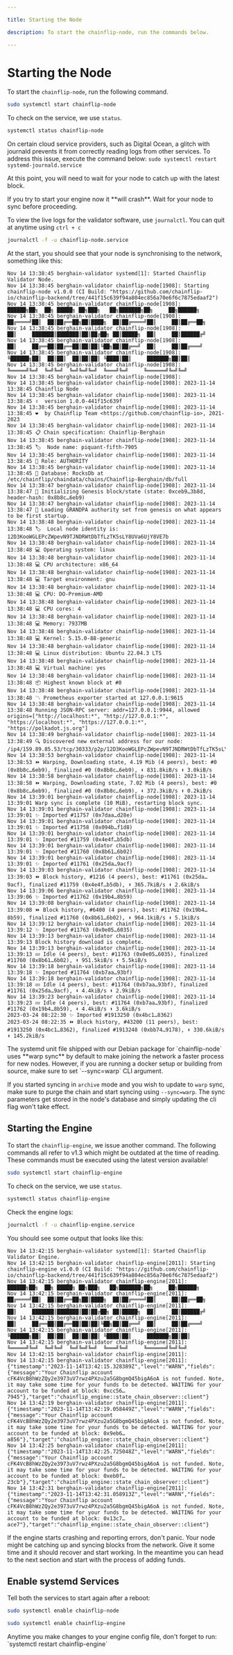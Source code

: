 ```yaml
---

title: Starting the Node

description: To start the chainflip-node, run the commands below.

---
```



# Starting the Node

To start the `chainflip-node`, run the following command.

```bash copy
sudo systemctl start chainflip-node
```

To check on the service, we use `status`.

```bash copy
systemctl status chainflip-node
```

<Callout type="warning">

On certain cloud service providers, such as Digital Ocean, a glitch with journald prevents it from correctly reading logs from other services. To address this issue, execute the command below:
`sudo systemctl restart systemd-journald.service`

</Callout>

At this point, you will need to wait for your node to catch up with the latest block.

<Callout type="warning">
If you try to start your engine now it **will crash**. Wait for your node to sync before proceeding.

</Callout>

To view the live logs for the validator software, use `journalctl`. You can quit at anytime using `ctrl + c`

```bash copy
journalctl -f -u chainflip-node.service
```

At the start, you should see that your node is synchronising to the network, something like this:

```log
Nov 14 13:38:45 berghain-validator systemd[1]: Started Chainflip Validator Node.
Nov 14 13:38:45 berghain-validator chainflip-node[1908]: Starting chainflip-node v1.0.0 (CI Build: "https://github.com/chainflip-io/chainflip-backend/tree/441f15c639f94a804ec856a70e6f6c7875edaaf2")
Nov 14 13:38:45 berghain-validator chainflip-node[1908]:                          ██████╗██╗  ██╗ █████╗ ██╗███╗   ██╗███████╗██╗     ██╗██████╗
Nov 14 13:38:45 berghain-validator chainflip-node[1908]:                         ██╔════╝██║  ██║██╔══██╗██║████╗  ██║██╔════╝██║     ██║██╔══██╗
Nov 14 13:38:45 berghain-validator chainflip-node[1908]:                         ██║     ███████║███████║██║██╔██╗ ██║█████╗  ██║     ██║██████╔╝
Nov 14 13:38:45 berghain-validator chainflip-node[1908]:                         ██║     ██╔══██║██╔══██║██║██║╚██╗██║██╔══╝  ██║     ██║██╔═══╝
Nov 14 13:38:45 berghain-validator chainflip-node[1908]:                         ╚██████╗██║  ██║██║  ██║██║██║ ╚████║██║     ███████╗██║██║
Nov 14 13:38:45 berghain-validator chainflip-node[1908]:                          ╚═════╝╚═╝  ╚═╝╚═╝  ╚═╝╚═╝╚═╝  ╚═══╝╚═╝     ╚══════╝╚═╝╚═╝
Nov 14 13:38:45 berghain-validator chainflip-node[1908]:
Nov 14 13:38:45 berghain-validator chainflip-node[1908]: 2023-11-14 13:38:45 Chainflip Node
Nov 14 13:38:45 berghain-validator chainflip-node[1908]: 2023-11-14 13:38:45 ✌️  version 1.0.0-441f15c639f
Nov 14 13:38:45 berghain-validator chainflip-node[1908]: 2023-11-14 13:38:45 ❤️  by Chainflip Team <https://github.com/chainflip-io>, 2021-2023
Nov 14 13:38:45 berghain-validator chainflip-node[1908]: 2023-11-14 13:38:45 📋 Chain specification: Chainflip-Berghain
Nov 14 13:38:45 berghain-validator chainflip-node[1908]: 2023-11-14 13:38:45 🏷  Node name: piquant-fifth-7905
Nov 14 13:38:45 berghain-validator chainflip-node[1908]: 2023-11-14 13:38:45 👤 Role: AUTHORITY
Nov 14 13:38:45 berghain-validator chainflip-node[1908]: 2023-11-14 13:38:45 💾 Database: RocksDb at /etc/chainflip/chaindata/chains/Chainflip-Berghain/db/full
Nov 14 13:38:47 berghain-validator chainflip-node[1908]: 2023-11-14 13:38:47 🔨 Initializing Genesis block/state (state: 0xceb9…3b8d, header-hash: 0x8b8c…6eb9)
Nov 14 13:38:47 berghain-validator chainflip-node[1908]: 2023-11-14 13:38:47 👴 Loading GRANDPA authority set from genesis on what appears to be first startup.
Nov 14 13:38:48 berghain-validator chainflip-node[1908]: 2023-11-14 13:38:48 🏷  Local node identity is: 12D3KooWGLEPcZWpevN9TJNDRWtDbTfLzTK5sLY8UVa6UjY8VE7b
Nov 14 13:38:48 berghain-validator chainflip-node[1908]: 2023-11-14 13:38:48 💻 Operating system: linux
Nov 14 13:38:48 berghain-validator chainflip-node[1908]: 2023-11-14 13:38:48 💻 CPU architecture: x86_64
Nov 14 13:38:48 berghain-validator chainflip-node[1908]: 2023-11-14 13:38:48 💻 Target environment: gnu
Nov 14 13:38:48 berghain-validator chainflip-node[1908]: 2023-11-14 13:38:48 💻 CPU: DO-Premium-AMD
Nov 14 13:38:48 berghain-validator chainflip-node[1908]: 2023-11-14 13:38:48 💻 CPU cores: 4
Nov 14 13:38:48 berghain-validator chainflip-node[1908]: 2023-11-14 13:38:48 💻 Memory: 7937MB
Nov 14 13:38:48 berghain-validator chainflip-node[1908]: 2023-11-14 13:38:48 💻 Kernel: 5.15.0-88-generic
Nov 14 13:38:48 berghain-validator chainflip-node[1908]: 2023-11-14 13:38:48 💻 Linux distribution: Ubuntu 22.04.3 LTS
Nov 14 13:38:48 berghain-validator chainflip-node[1908]: 2023-11-14 13:38:48 💻 Virtual machine: yes
Nov 14 13:38:48 berghain-validator chainflip-node[1908]: 2023-11-14 13:38:48 📦 Highest known block at #0
Nov 14 13:38:48 berghain-validator chainflip-node[1908]: 2023-11-14 13:38:48 〽️ Prometheus exporter started at 127.0.0.1:9615
Nov 14 13:38:48 berghain-validator chainflip-node[1908]: 2023-11-14 13:38:48 Running JSON-RPC server: addr=127.0.0.1:9944, allowed origins=["http://localhost:*", "http://127.0.0.1:*", "https://localhost:*", "https://127.0.0.1:*", "https://polkadot.js.org"]
Nov 14 13:38:49 berghain-validator chainflip-node[1908]: 2023-11-14 13:38:49 🔍 Discovered new external address for our node: /ip4/159.89.85.53/tcp/30333/p2p/12D3KooWGLEPcZWpevN9TJNDRWtDbTfLzTK5sLY8UVa6UjY8VE7b
Nov 14 13:38:53 berghain-validator chainflip-node[1908]: 2023-11-14 13:38:53 ⏩ Warping, Downloading state, 4.19 Mib (4 peers), best: #0 (0x8b8c…6eb9), finalized #0 (0x8b8c…6eb9), ⬇ 831.8kiB/s ⬆ 3.0kiB/s
Nov 14 13:38:58 berghain-validator chainflip-node[1908]: 2023-11-14 13:38:58 ⏩ Warping, Downloading state, 7.02 Mib (4 peers), best: #0 (0x8b8c…6eb9), finalized #0 (0x8b8c…6eb9), ⬇ 372.3kiB/s ⬆ 0.2kiB/s
Nov 14 13:39:01 berghain-validator chainflip-node[1908]: 2023-11-14 13:39:01 Warp sync is complete (10 MiB), restarting block sync.
Nov 14 13:39:01 berghain-validator chainflip-node[1908]: 2023-11-14 13:39:01 ✨ Imported #11757 (0x7daa…d28e)
Nov 14 13:39:01 berghain-validator chainflip-node[1908]: 2023-11-14 13:39:01 ✨ Imported #11758 (0x094b…f1d8)
Nov 14 13:39:01 berghain-validator chainflip-node[1908]: 2023-11-14 13:39:01 ✨ Imported #11759 (0x4e4f…b5db)
Nov 14 13:39:01 berghain-validator chainflip-node[1908]: 2023-11-14 13:39:01 ✨ Imported #11760 (0x8b61…6b02)
Nov 14 13:39:01 berghain-validator chainflip-node[1908]: 2023-11-14 13:39:01 ✨ Imported #11761 (0x25da…9acf)
Nov 14 13:39:03 berghain-validator chainflip-node[1908]: 2023-11-14 13:39:03 ⏩ Block history, #1216 (4 peers), best: #11761 (0x25da…9acf), finalized #11759 (0x4e4f…b5db), ⬇ 365.7kiB/s ⬆ 2.6kiB/s
Nov 14 13:39:06 berghain-validator chainflip-node[1908]: 2023-11-14 13:39:06 ✨ Imported #11762 (0x19b4…8b59)
Nov 14 13:39:08 berghain-validator chainflip-node[1908]: 2023-11-14 13:39:08 ⏩ Block history, #6400 (4 peers), best: #11762 (0x19b4…8b59), finalized #11760 (0x8b61…6b02), ⬇ 964.1kiB/s ⬆ 5.1kiB/s
Nov 14 13:39:12 berghain-validator chainflip-node[1908]: 2023-11-14 13:39:12 ✨ Imported #11763 (0x0e05…6035)
Nov 14 13:39:13 berghain-validator chainflip-node[1908]: 2023-11-14 13:39:13 Block history download is complete.
Nov 14 13:39:13 berghain-validator chainflip-node[1908]: 2023-11-14 13:39:13 💤 Idle (4 peers), best: #11763 (0x0e05…6035), finalized #11760 (0x8b61…6b02), ⬇ 951.5kiB/s ⬆ 5.5kiB/s
Nov 14 13:39:18 berghain-validator chainflip-node[1908]: 2023-11-14 13:39:18 ✨ Imported #11764 (0xb7aa…93bf)
Nov 14 13:39:18 berghain-validator chainflip-node[1908]: 2023-11-14 13:39:18 💤 Idle (4 peers), best: #11764 (0xb7aa…93bf), finalized #11761 (0x25da…9acf), ⬇ 4.4kiB/s ⬆ 2.9kiB/s
Nov 14 13:39:23 berghain-validator chainflip-node[1908]: 2023-11-14 13:39:23 💤 Idle (4 peers), best: #11764 (0xb7aa…93bf), finalized #11762 (0x19b4…8b59), ⬇ 4.4kiB/s ⬆ 3.6kiB/s
2023-03-24 08:22:30 ✨ Imported #1913250 (0x4bc1…8362)
2023-03-24 08:22:35 ⏩ Block history, #43200 (11 peers), best: #1913250 (0x4bc1…8362), finalized #1913248 (0xbb74…9178), ⬇ 330.6kiB/s ⬆ 145.2kiB/s
```

<Callout type="info">
  The systemd unit file shipped with our Debian package for `chainflip-node` uses **warp sync** by default to make joining the network
  a faster process for new nodes. However, if you are running a docker setup or building from source, make sure to set `--sync=warp` CLI argument.

  If you started syncing in `archive` mode and you wish to update to `warp` sync, make sure to purge the chain and start syncing using `--sync=warp`. The sync parameters get stored in the node's database and simply updating the cli flag won't take effect.
</Callout>

## Starting the Engine

To start the `chainflip-engine`, we issue another command.
<Callout type="warning">
  The following commands all refer to v1.3 which might be outdated at the time of reading. These commands must be executed using the latest version available!
</Callout>

```bash copy
sudo systemctl start chainflip-engine
```

To check on the service, we use `status`.

```bash copy
systemctl status chainflip-engine
```

Check the engine logs:

```bash copy
journalctl -f -u chainflip-engine.service
```

You should see some output that looks like this:

```log
Nov 14 13:42:15 berghain-validator systemd[1]: Started Chainflip Validator Engine.
Nov 14 13:42:15 berghain-validator chainflip-engine[2011]: Starting chainflip-engine v1.0.0 (CI Build: "https://github.com/chainflip-io/chainflip-backend/tree/441f15c639f94a804ec856a70e6f6c7875edaaf2")
Nov 14 13:42:15 berghain-validator chainflip-engine[2011]:                          ██████╗██╗  ██╗ █████╗ ██╗███╗   ██╗███████╗██╗     ██╗██████╗
Nov 14 13:42:15 berghain-validator chainflip-engine[2011]:                         ██╔════╝██║  ██║██╔══██╗██║████╗  ██║██╔════╝██║     ██║██╔══██╗
Nov 14 13:42:15 berghain-validator chainflip-engine[2011]:                         ██║     ███████║███████║██║██╔██╗ ██║█████╗  ██║     ██║██████╔╝
Nov 14 13:42:15 berghain-validator chainflip-engine[2011]:                         ██║     ██╔══██║██╔══██║██║██║╚██╗██║██╔══╝  ██║     ██║██╔═══╝
Nov 14 13:42:15 berghain-validator chainflip-engine[2011]:                         ╚██████╗██║  ██║██║  ██║██║██║ ╚████║██║     ███████╗██║██║
Nov 14 13:42:15 berghain-validator chainflip-engine[2011]:                          ╚═════╝╚═╝  ╚═╝╚═╝  ╚═╝╚═╝╚═╝  ╚═══╝╚═╝     ╚══════╝╚═╝╚═╝
Nov 14 13:42:15 berghain-validator chainflip-engine[2011]:
Nov 14 13:42:15 berghain-validator chainflip-engine[2011]: {"timestamp":"2023-11-14T13:42:15.328389Z","level":"WARN","fields":{"message":"Your Chainflip account cFK4VcB8hWzZQy2e3973uV7rwz4PXzu2a5G8bgmQ45bigA6oA is not funded. Note, it may take some time for your funds to be detected. WAITING for your account to be funded at block: 0xcc56…7945"},"target":"chainflip_engine::state_chain_observer::client"}
Nov 14 13:42:19 berghain-validator chainflip-engine[2011]: {"timestamp":"2023-11-14T13:42:19.058449Z","level":"WARN","fields":{"message":"Your Chainflip account cFK4VcB8hWzZQy2e3973uV7rwz4PXzu2a5G8bgmQ45bigA6oA is not funded. Note, it may take some time for your funds to be detected. WAITING for your account to be funded at block: 0x9eb6…a856"},"target":"chainflip_engine::state_chain_observer::client"}
Nov 14 13:42:25 berghain-validator chainflip-engine[2011]: {"timestamp":"2023-11-14T13:42:25.725048Z","level":"WARN","fields":{"message":"Your Chainflip account cFK4VcB8hWzZQy2e3973uV7rwz4PXzu2a5G8bgmQ45bigA6oA is not funded. Note, it may take some time for your funds to be detected. WAITING for your account to be funded at block: 0xeb0f…23cb"},"target":"chainflip_engine::state_chain_observer::client"}
Nov 14 13:42:31 berghain-validator chainflip-engine[2011]: {"timestamp":"2023-11-14T13:42:31.058913Z","level":"WARN","fields":{"message":"Your Chainflip account cFK4VcB8hWzZQy2e3973uV7rwz4PXzu2a5G8bgmQ45bigA6oA is not funded. Note, it may take some time for your funds to be detected. WAITING for your account to be funded at block: 0x13c7…ace7"},"target":"chainflip_engine::state_chain_observer::client"}

```

<Callout type="info">
  If the engine starts crashing and reporting errors, don't panic. Your node
  might be catching up and syncing blocks from the network. Give it some time
  and it should recover and start working. In the meantime you can head to the
  next section and start with the process of adding funds.
</Callout>

## Enable systemd Services

Tell both the services to start again after a reboot:

```bash copy
sudo systemctl enable chainflip-node
```

```bash copy
sudo systemctl enable chainflip-engine
```

<Callout type="info">
  Anytime you make changes to your engine config file, don't forget to run: `systemctl
  restart chainflip-engine`
</Callout>
